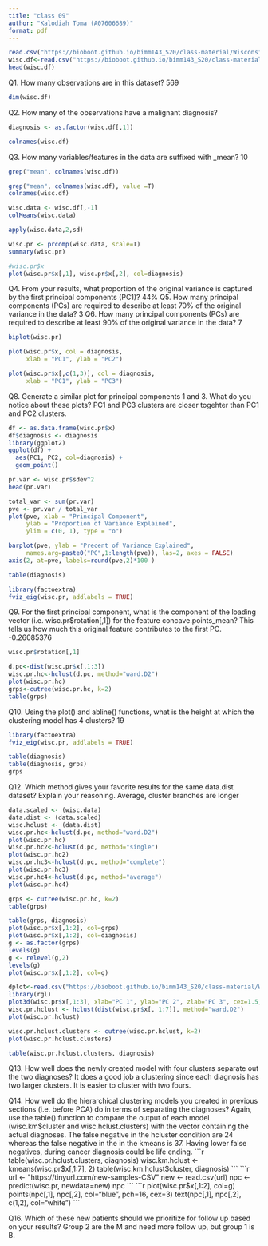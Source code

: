 ```yaml
---
title: "class 09"
author: "Kalodiah Toma (A07606689)"
format: pdf
---
```


```r
read.csv("https://bioboot.github.io/bimm143_S20/class-material/WisconsinCancer.csv")
wisc.df<-read.csv("https://bioboot.github.io/bimm143_S20/class-material/WisconsinCancer.csv", row.names = 1)
head(wisc.df)
```

Q1. How many observations are in this dataset?
569
```r
dim(wisc.df)
```
Q2. How many of the observations have a malignant diagnosis?
```r
diagnosis <- as.factor(wisc.df[,1])
```



```r
colnames(wisc.df)
```
Q3. How many variables/features in the data are suffixed with _mean?
10

```r
grep("mean", colnames(wisc.df))
```

```r
grep("mean", colnames(wisc.df), value =T)
colnames(wisc.df)
```
```r
wisc.data <- wisc.df[,-1]
colMeans(wisc.data)

apply(wisc.data,2,sd)
```
```r
wisc.pr <- prcomp(wisc.data, scale=T)
summary(wisc.pr)

#wisc.pr$x
plot(wisc.pr$x[,1], wisc.pr$x[,2], col=diagnosis)
```
Q4. From your results, what proportion of the original variance is captured by the first principal components (PC1)?
44%
Q5. How many principal components (PCs) are required to describe at least 70% of the original variance in the data?
3
Q6. How many principal components (PCs) are required to describe at least 90% of the original variance in the data?
7
```r
biplot(wisc.pr)
```
```r
plot(wisc.pr$x, col = diagnosis,
     xlab = "PC1", ylab = "PC2")
```
```r
plot(wisc.pr$x[,c(1,3)], col = diagnosis,  
     xlab = "PC1", ylab = "PC3")
```

Q8. Generate a similar plot for principal components 1 and 3. What do you notice about these plots?
PC1 and PC3 clusters are closer togehter than PC1 and PC2 clusters. 
```r
df <- as.data.frame(wisc.pr$x)
df$diagnosis <- diagnosis
library(ggplot2)
ggplot(df) + 
  aes(PC1, PC2, col=diagnosis) + 
  geom_point()
```
```r
pr.var <- wisc.pr$sdev^2
head(pr.var)
```
```r
total_var <- sum(pr.var)
pve <- pr.var / total_var
plot(pve, xlab = "Principal Component", 
     ylab = "Proportion of Variance Explained", 
     ylim = c(0, 1), type = "o")
```
```r
barplot(pve, ylab = "Precent of Variance Explained",
     names.arg=paste0("PC",1:length(pve)), las=2, axes = FALSE)
axis(2, at=pve, labels=round(pve,2)*100 )
```


```r
table(diagnosis)
```
```r
library(factoextra)
fviz_eig(wisc.pr, addlabels = TRUE)
```
Q9. For the first principal component, what is the component of the loading vector (i.e. wisc.pr$rotation[,1]) for the feature concave.points_mean? This tells us how much this original feature contributes to the first PC.
-0.26085376

```r
wisc.pr$rotation[,1]
```

```r
d.pc<-dist(wisc.pr$x[,1:3])
wisc.pr.hc<-hclust(d.pc, method="ward.D2")
plot(wisc.pr.hc)
grps<-cutree(wisc.pr.hc, k=2)
table(grps)
```
Q10. Using the plot() and abline() functions, what is the height at which the clustering model has 4 clusters?
19

```r
library(factoextra)
fviz_eig(wisc.pr, addlabels = TRUE)
```
```r
table(diagnosis)
table(diagnosis, grps)
grps
```
Q12. Which method gives your favorite results for the same data.dist dataset? Explain your reasoning.
Average, cluster branches are longer
```r
data.scaled <- (wisc.data)
data.dist <- (data.scaled)
wisc.hclust <- (data.dist)
wisc.pr.hc<-hclust(d.pc, method="ward.D2")
plot(wisc.pr.hc)
wisc.pr.hc2<-hclust(d.pc, method="single")
plot(wisc.pr.hc2)
wisc.pr.hc3<-hclust(d.pc, method="complete")
plot(wisc.pr.hc3)
wisc.pr.hc4<-hclust(d.pc, method="average")
plot(wisc.pr.hc4)
```
```r
grps <- cutree(wisc.pr.hc, k=2)
table(grps)
```
```r
table(grps, diagnosis)
plot(wisc.pr$x[,1:2], col=grps)
plot(wisc.pr$x[,1:2], col=diagnosis)
g <- as.factor(grps)
levels(g)
g <- relevel(g,2)
levels(g)
plot(wisc.pr$x[,1:2], col=g)
```
```r
dplot<-read.csv("https://bioboot.github.io/bimm143_S20/class-material/WisconsinCancer.csv")
library(rgl)
plot3d(wisc.pr$x[,1:3], xlab="PC 1", ylab="PC 2", zlab="PC 3", cex=1.5, size=1, type="s", col=grps)
wisc.pr.hclust <- hclust(dist(wisc.pr$x[, 1:7]), method="ward.D2")
plot(wisc.pr.hclust)

```
```r
wisc.pr.hclust.clusters <- cutree(wisc.pr.hclust, k=2)
plot(wisc.pr.hclust.clusters)
```
```r
table(wisc.pr.hclust.clusters, diagnosis)
```
Q13. How well does the newly created model with four clusters separate out the two diagnoses?
It does a good job a clustering since each diagnosis has two larger clusters. It is easier to cluster with two fours.

Q14. How well do the hierarchical clustering models you created in previous sections (i.e. before PCA) do in terms of separating the diagnoses? Again, use the table() function to compare the output of each model (wisc.km$cluster and wisc.hclust.clusters) with the vector containing the actual diagnoses.
The false negative in the hcluster condition are 24 whereas the false negative in the in the kmeans is 37. Having lower false negatives, during cancer diagnosis could be life ending.  
```r
table(wisc.pr.hclust.clusters, diagnosis)
wisc.km.hclust <- kmeans(wisc.pr$x[,1:7], 2)
table(wisc.km.hclust$cluster, diagnosis)
```
```r
url <- "https://tinyurl.com/new-samples-CSV"
new <- read.csv(url)
npc <- predict(wisc.pr, newdata=new)
npc
```
```r
plot(wisc.pr$x[,1:2], col=g)
points(npc[,1], npc[,2], col="blue", pch=16, cex=3)
text(npc[,1], npc[,2], c(1,2), col="white")
```


Q16. Which of these new patients should we prioritize for follow up based on your results?
Group 2 are the M and need more follow up, but group 1 is B. 




